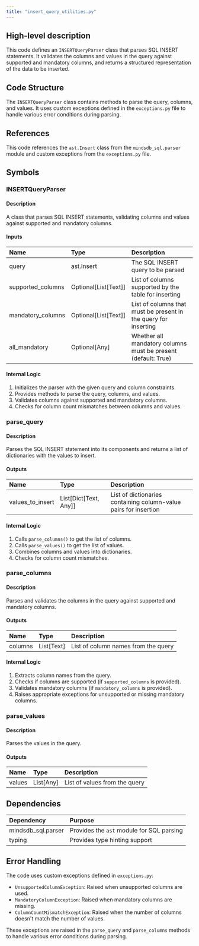 ```yaml
---
title: "insert_query_utilities.py"
---
```


## High-level description
This code defines an `INSERTQueryParser` class that parses SQL INSERT statements. It validates the columns and values in the query against supported and mandatory columns, and returns a structured representation of the data to be inserted.

## Code Structure
The `INSERTQueryParser` class contains methods to parse the query, columns, and values. It uses custom exceptions defined in the `exceptions.py` file to handle various error conditions during parsing.

## References
This code references the `ast.Insert` class from the `mindsdb_sql.parser` module and custom exceptions from the `exceptions.py` file.

## Symbols

### INSERTQueryParser
#### Description
A class that parses SQL INSERT statements, validating columns and values against supported and mandatory columns.

#### Inputs
| Name | Type | Description |
|:-----|:-----|:------------|
| query | ast.Insert | The SQL INSERT query to be parsed |
| supported_columns | Optional[List[Text]] | List of columns supported by the table for inserting |
| mandatory_columns | Optional[List[Text]] | List of columns that must be present in the query for inserting |
| all_mandatory | Optional[Any] | Whether all mandatory columns must be present (default: True) |

#### Internal Logic
1. Initializes the parser with the given query and column constraints.
2. Provides methods to parse the query, columns, and values.
3. Validates columns against supported and mandatory columns.
4. Checks for column count mismatches between columns and values.

### parse_query
#### Description
Parses the SQL INSERT statement into its components and returns a list of dictionaries with the values to insert.

#### Outputs
| Name | Type | Description |
|:-----|:-----|:------------|
| values_to_insert | List[Dict[Text, Any]] | List of dictionaries containing column-value pairs for insertion |

#### Internal Logic
1. Calls `parse_columns()` to get the list of columns.
2. Calls `parse_values()` to get the list of values.
3. Combines columns and values into dictionaries.
4. Checks for column count mismatches.

### parse_columns
#### Description
Parses and validates the columns in the query against supported and mandatory columns.

#### Outputs
| Name | Type | Description |
|:-----|:-----|:------------|
| columns | List[Text] | List of column names from the query |

#### Internal Logic
1. Extracts column names from the query.
2. Checks if columns are supported (if `supported_columns` is provided).
3. Validates mandatory columns (if `mandatory_columns` is provided).
4. Raises appropriate exceptions for unsupported or missing mandatory columns.

### parse_values
#### Description
Parses the values in the query.

#### Outputs
| Name | Type | Description |
|:-----|:-----|:------------|
| values | List[Any] | List of values from the query |

## Dependencies
| Dependency | Purpose |
|:-----------|:--------|
| mindsdb_sql.parser | Provides the `ast` module for SQL parsing |
| typing | Provides type hinting support |

## Error Handling
The code uses custom exceptions defined in `exceptions.py`:
- `UnsupportedColumnException`: Raised when unsupported columns are used.
- `MandatoryColumnException`: Raised when mandatory columns are missing.
- `ColumnCountMismatchException`: Raised when the number of columns doesn't match the number of values.

These exceptions are raised in the `parse_query` and `parse_columns` methods to handle various error conditions during parsing.